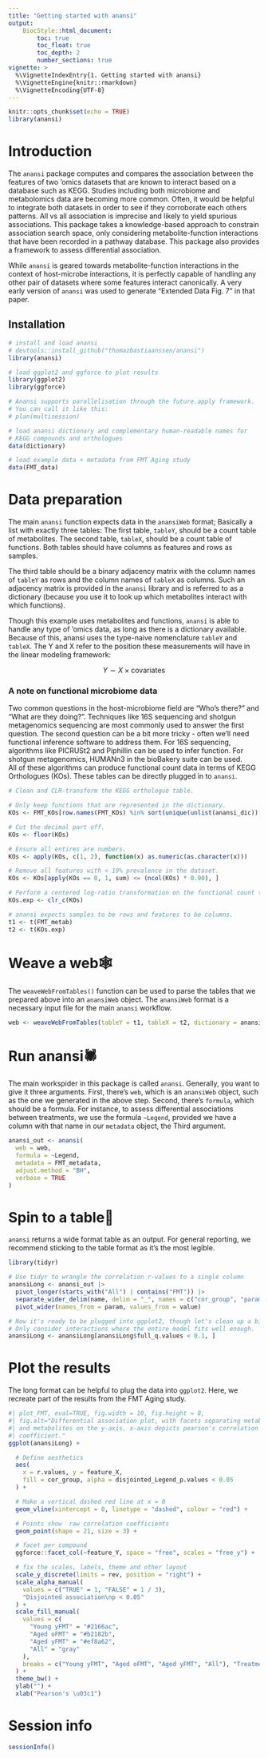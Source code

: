 ```yaml
---
title: "Getting started with anansi"
output:
    BiocStyle::html_document:
        toc: true
        toc_float: true
        toc_depth: 2
        number_sections: true
vignette: >
  %\VignetteIndexEntry{1. Getting started with anansi}
  %\VignetteEngine{knitr::rmarkdown}
  %\VignetteEncoding{UTF-8}
---
```

<p align="justify">    

```r
knitr::opts_chunk$set(echo = TRUE)
library(anansi)
```

# Introduction
The `anansi` package computes and compares the association between the features 
of two 'omics datasets that are known to interact based on a database such as 
KEGG. Studies including both microbiome and metabolomics data are becoming more 
common. Often, it would be helpful to integrate both datasets in order to see if
they corroborate each others patterns. All vs all association is imprecise and 
likely to yield spurious associations. This package takes a knowledge-based 
approach to constrain association search space, only considering 
metabolite-function interactions that have been recorded in a pathway database.
This package also provides a framework to assess differential association. 

While `anansi` is geared towards metabolite-function interactions in the context 
of host-microbe interactions, it is perfectly capable of handling any other pair 
of datasets where some features interact canonically. A very early version of 
`anansi` was used to generate "Extended Data Fig. 7" in that paper. 

## Installation
```r
# install and load anansi
# devtools::install_github("thomazbastiaanssen/anansi")
library(anansi)

# load ggplot2 and ggforce to plot results
library(ggplot2)
library(ggforce)

# Anansi supports parallelisation through the future.apply framework. 
# You can call it like this:
# plan(multisession)

# load anansi dictionary and complementary human-readable names for 
# KEGG compounds and orthologues
data(dictionary)

# load example data + metadata from FMT Aging study
data(FMT_data)
```

# Data preparation

The main `anansi` function expects data in the `anansiWeb` format; Basically a 
list with exactly three tables: 
The first table, `tableY`, should be a count table of metabolites.
The second table, `tableX`, should be a count table of functions. 
Both tables should have columns as features and rows as samples.

The third table should be a binary adjacency matrix with the column names of 
`tableY` as rows and the column names of `tableX` as columns. Such an adjacency 
matrix is provided in the `anansi` library and is referred to as a dictionary 
(because you use it to look up which metabolites interact with which functions).  

Though this example uses metabolites and functions, `anansi` is able to handle 
any type of 'omics data, as long as there is a dictionary available. Because of 
this, anansi uses the type-naive nomenclature `tableY` and `tableX`. The Y and X
refer to the position these measurements will have in the linear modeling 
framework: 

$$Y \sim X \times {\text{covariates}}$$

### A note on functional microbiome data

Two common questions in the host-microbiome field are "Who's there?" and "What 
are they doing?". Techniques like 16S sequencing and shotgun metagenomics 
sequencing are most commonly used to answer the first question. The second
question can be a bit more tricky - often we'll need functional inference 
software to address them. 
For 16S sequencing, algorithms like PICRUSt2 and Piphillin can be used to infer 
function. For shotgun metagenomics, HUMANn3 in the bioBakery suite can be used.  
All of these algorithms can produce functional count data in terms of KEGG 
Orthologues (KOs). These tables can be directly plugged in to `anansi`. 

```r
# Clean and CLR-transform the KEGG orthologue table.

# Only keep functions that are represented in the dictionary.
KOs <- FMT_KOs[row.names(FMT_KOs) %in% sort(unique(unlist(anansi_dic))), ]

# Cut the decimal part off.
KOs <- floor(KOs)

# Ensure all entires are numbers.
KOs <- apply(KOs, c(1, 2), function(x) as.numeric(as.character(x)))

# Remove all features with < 10% prevalence in the dataset.
KOs <- KOs[apply(KOs == 0, 1, sum) <= (ncol(KOs) * 0.90), ]

# Perform a centered log-ratio transformation on the functional count table.
KOs.exp <- clr_c(KOs)

# anansi expects samples to be rows and features to be columns.
t1 <- t(FMT_metab)
t2 <- t(KOs.exp)
```

# Weave a web🕸️

The `weaveWebFromTables()` function can be used to parse the tables that 
we prepared above into an `anansiWeb` object. 
The `anansiWeb` format is a necessary input file for the main `anansi` workflow. 

```r
web <- weaveWebFromTables(tableY = t1, tableX = t2, dictionary = anansi_dic)
```

# Run anansi🕷️

The main workspider in this package is called `anansi`. Generally, you want to 
give it three arguments. First, there's `web`, which is an `anansiWeb` object, 
such as the one we generated in the above step. Second, there's `formula`, which
should be a formula. For instance, to assess differential associations between 
treatments, we use the formula `~Legend`, provided we have a column with that 
name in our `metadata` object, the Third argument. 

```r
anansi_out <- anansi(
  web = web,
  formula = ~Legend,
  metadata = FMT_metadata,
  adjust.method = "BH",
  verbose = TRUE
)
```
# Spin to a table📝

`anansi` returns a wide format table as an output. For general reporting, we 
recommend sticking to the table format as it's the most legible. 

```r
library(tidyr)

# Use tidyr to wrangle the correlation r-values to a single column
anansiLong <- anansi_out |> 
  pivot_longer(starts_with("All") | contains("FMT")) |>
  separate_wider_delim(name, delim = "_", names = c("cor_group", "param")) |> 
  pivot_wider(names_from = param, values_from = value) 

# Now it's ready to be plugged into ggplot2, though let's clean up a bit more.
# Only consider interactions where the entire model fits well enough.
anansiLong <- anansiLong[anansiLong$full_q.values < 0.1, ]
```
# Plot the results

The long format can be helpful to plug the data into `ggplot2`. Here, we 
recreate part of the results from the FMT Aging study.

```r
#| plot_FMT, eval=TRUE, fig.width = 10, fig.height = 8, 
#| fig.alt="Differential association plot, with facets separating metabolites 
#| and metabolites on the y-axis. x-axis depicts pearson's correlation 
#| coefficient."
ggplot(anansiLong) +

  # Define aesthetics
  aes(
    x = r.values, y = feature_X,
    fill = cor_group, alpha = disjointed_Legend_p.values < 0.05
  ) +

  # Make a vertical dashed red line at x = 0
  geom_vline(xintercept = 0, linetype = "dashed", colour = "red") +

  # Points show  raw correlation coefficients
  geom_point(shape = 21, size = 3) +

  # facet per compound
  ggforce::facet_col(~feature_Y, space = "free", scales = "free_y") +

  # fix the scales, labels, theme and other layout
  scale_y_discrete(limits = rev, position = "right") +
  scale_alpha_manual(
    values = c("TRUE" = 1, "FALSE" = 1 / 3),
    "Disjointed association\np < 0.05"
  ) +
  scale_fill_manual(
    values = c(
      "Young yFMT" = "#2166ac",
      "Aged oFMT" = "#b2182b",
      "Aged yFMT" = "#ef8a62",
      "All" = "gray"
    ),
    breaks = c("Young yFMT", "Aged oFMT", "Aged yFMT", "All"), "Treatment"
  ) +
  theme_bw() +
  ylab("") +
  xlab("Pearson's \u03c1")
```


</p>

# Session info

```r
sessionInfo()
```
